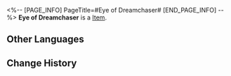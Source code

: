 <%-- [PAGE_INFO]
PageTitle=#Eye of Dreamchaser#
[END_PAGE_INFO] --%>
{{Item Infobox
|title       = Eye of Dreamchaser
|id          = 223152
|image       = Dreamscape Pass Sticker Eye of Dreamchaser.png
|type        = 
|invCategory = 
|rarity      = 4
|effect      = Digital stickers that can be used to decorate the pages of the Dreamtour Handbook. They come in many different styles.
|description = 
|source1     = Complete an encounter via a telescope
}}
{{Description|1=Focus is adjusted by willpower.}}
'''Eye of Dreamchaser''' is a [[Item]].

==Other Languages==
{{Other Languages
|en   = Eye of Dreamchaser
|zhs  = 逐梦客之眼
|zht  = 逐夢客之眼
|ja   = 夢追い人の目
|ko   = 꿈을 좇는 여행객의 눈
|es   = Ojo del buscasueños
|fr   = Œil du chasseur de rêves
|ru   = Око искателя грёз
|th   = ดวงตาแห่งนักล่าฝัน
|vi   = Đôi Mắt Khách Tìm Mộng
|de   = Auge des Träumers
|id   = Mata Pengejar Mimpi
|pt   = Olho do Caçador de Sonhos
}}

==Change History==
{{Change History|2.0}}